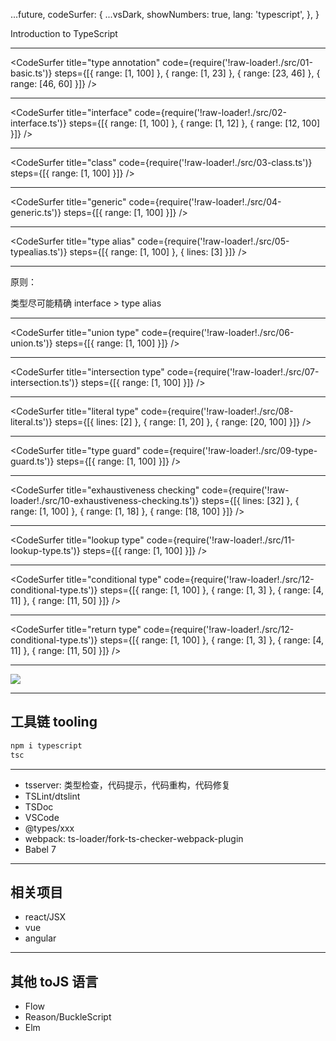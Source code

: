 
  ...future,
  codeSurfer: {
    ...vsDark,
    showNumbers: true,
    lang: 'typescript',
  },
}

<Head>
  <title>Introduction to TypeScript</title>
</Head>

Introduction to TypeScript

---

<CodeSurfer
  title="type annotation"
  code={require('!raw-loader!./src/01-basic.ts')}
  steps={[{ range: [1, 100] }, { range: [1, 23] }, { range: [23, 46] }, { range: [46, 60] }]}
/>

---

<CodeSurfer
  title="interface"
  code={require('!raw-loader!./src/02-interface.ts')}
  steps={[{ range: [1, 100] }, { range: [1, 12] }, { range: [12, 100] }]}
/>

---

<CodeSurfer
  title="class"
  code={require('!raw-loader!./src/03-class.ts')}
  steps={[{ range: [1, 100] }]}
/>

---

<CodeSurfer
  title="generic"
  code={require('!raw-loader!./src/04-generic.ts')}
  steps={[{ range: [1, 100] }]}
/>

---

<CodeSurfer
  title="type alias"
  code={require('!raw-loader!./src/05-typealias.ts')}
  steps={[{ range: [1, 100] }, { lines: [3] }]}
/>

---

原则：

类型尽可能精确
interface > type alias

---

<CodeSurfer
  title="union type"
  code={require('!raw-loader!./src/06-union.ts')}
  steps={[{ range: [1, 100] }]}
/>

---

<CodeSurfer
  title="intersection type"
  code={require('!raw-loader!./src/07-intersection.ts')}
  steps={[{ range: [1, 100] }]}
/>

---

<CodeSurfer
  title="literal type"
  code={require('!raw-loader!./src/08-literal.ts')}
  steps={[{ lines: [2] }, { range: [1, 20] }, { range: [20, 100] }]}
/>

---

<CodeSurfer
  title="type guard"
  code={require('!raw-loader!./src/09-type-guard.ts')}
  steps={[{ range: [1, 100] }]}
/>

---

<CodeSurfer
  title="exhaustiveness checking"
  code={require('!raw-loader!./src/10-exhaustiveness-checking.ts')}
  steps={[{ lines: [32] }, { range: [1, 100] }, { range: [1, 18] }, { range: [18, 100] }]}
/>

---

<CodeSurfer
  title="lookup type"
  code={require('!raw-loader!./src/11-lookup-type.ts')}
  steps={[{ range: [1, 100] }]}
/>

---

<CodeSurfer
  title="conditional type"
  code={require('!raw-loader!./src/12-conditional-type.ts')}
  steps={[{ range: [1, 100] }, { range: [1, 3] }, { range: [4, 11] }, { range: [11, 50] }]}
/>

---

<CodeSurfer
  title="return type"
  code={require('!raw-loader!./src/12-conditional-type.ts')}
  steps={[{ range: [1, 100] }, { range: [1, 3] }, { range: [4, 11] }, { range: [11, 50] }]}
/>

---

<Image src="./static/turing.png" size="80%" />

---

## 工具链 tooling

```bash
npm i typescript
tsc
```

---

- tsserver: 类型检查，代码提示，代码重构，代码修复
- TSLint/dtslint
- TSDoc
- VSCode
- @types/xxx
- webpack: ts-loader/fork-ts-checker-webpack-plugin
- Babel 7

---

## 相关项目

- react/JSX
- vue
- angular

---

## 其他 toJS 语言

- Flow
- Reason/BuckleScript
- Elm
